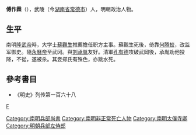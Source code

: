 '''傅作霖'''（{{bd|？||1649年||catIdx=F傅}}），武陵（今[[湖南省|湖南省]][[常德市|常德市]]）人，明朝政治人物。

==生平==
南明[[隆武帝|隆武帝]]時，大学士[[蘇觀生|蘇觀生]]推薦擔任职方主事。蘇觀生死後，倚靠[[何腾蛟|何腾蛟]]，改监军御史。隨[[永曆帝|永曆帝]]至武冈。與[[刘承胤|刘承胤]]友好。清軍[[孔有德|孔有德]]攻破武岡後，承胤劝他投降，不從，遂被杀。其妾郑氏有殊色，亦跳水死。

==參考書目==
*《明史》列传第一百六十八
{{start box}}
{{s-off}}
{{s-before|[[湯來賀|湯來賀]]}}
{{s-title|[[南明|南明]][[兵部尚書|兵部尚書]]|1647年}}
{{s-after|[[王化澄|王化澄]]}}
{{end box}}
[[category:明朝監察御史|F]]
[[Category:南明兵部尚書|Category:南明兵部尚書]]
[[Category:南明非正常死亡人物|Category:南明非正常死亡人物]]
[[Category:南明太僕寺卿|Category:南明太僕寺卿]]
[[Category:明朝兵部左侍郎|Category:明朝兵部左侍郎]]